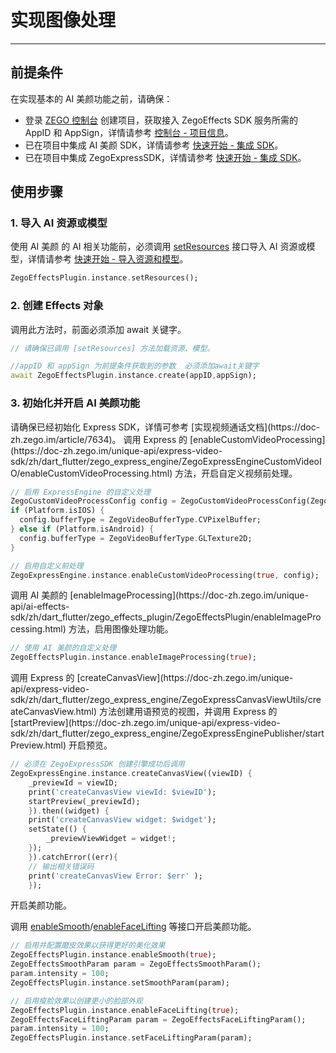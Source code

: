 # 实现图像处理

---

## 前提条件

在实现基本的 AI 美颜功能之前，请确保：

- 登录 [ZEGO 控制台](https://console.zego.im) 创建项目，获取接入 ZegoEffects SDK 服务所需的 AppID 和 AppSign，详情请参考 [控制台 - 项目信息](#12107)。
- 已在项目中集成 AI 美颜 SDK，详情请参考 [快速开始 - 集成 SDK](./import-the-sdk.mdx)。
- 已在项目中集成 ZegoExpressSDK，详情请参考 [快速开始 - 集成 SDK](https://doc-zh.zego.im/article/1241)。

## 使用步骤

### 1. 导入 AI 资源或模型

使用 AI 美颜 的 AI 相关功能前，必须调用 [setResources](https://doc-zh.zego.im/unique-api/ai-effects-sdk/zh/dart_flutter/zego_effects_plugin/ZegoEffectsPlugin/setResources.html) 接口导入 AI 资源或模型，详情请参考 [快速开始 - 导入资源和模型](./import-resources-and-models.mdx)。

```dart
ZegoEffectsPlugin.instance.setResources();
```

### 2. 创建 Effects 对象    
    
<Warning title="注意">
调用此方法时，前面必须添加 await 关键字。
</Warning>

```dart
// 请确保已调用 [setResources] 方法加载资源、模型。

//appID 和 appSign 为前提条件获取到的参数  必须添加await关键字
await ZegoEffectsPlugin.instance.create(appID,appSign);
```

### 3. 初始化并开启 AI 美颜功能

<Warning title="注意">
请确保已经初始化 Express SDK，详情可参考 [实现视频通话文档](https://doc-zh.zego.im/article/7634)。
</Warning>

<Steps>
<Step title="开启自定义视频前处理">
调用 Express 的 [enableCustomVideoProcessing](https://doc-zh.zego.im/unique-api/express-video-sdk/zh/dart_flutter/zego_express_engine/ZegoExpressEngineCustomVideoIO/enableCustomVideoProcessing.html) 方法，开启自定义视频前处理。

```dart
// 启用 ExpressEngine 的自定义处理
ZegoCustomVideoProcessConfig config = ZegoCustomVideoProcessConfig(ZegoVideoBufferType.GLTexture2D);
if (Platform.isIOS) {
  config.bufferType = ZegoVideoBufferType.CVPixelBuffer;
} else if (Platform.isAndroid) {
  config.bufferType = ZegoVideoBufferType.GLTexture2D;
}

// 启用自定义前处理
ZegoExpressEngine.instance.enableCustomVideoProcessing(true, config);
```
</Step>
<Step title="启用图像处理功能">
调用 AI 美颜的 [enableImageProcessing](https://doc-zh.zego.im/unique-api/ai-effects-sdk/zh/dart_flutter/zego_effects_plugin/ZegoEffectsPlugin/enableImageProcessing.html) 方法，启用图像处理功能。

```dart
// 使用 AI 美颜的自定义处理
ZegoEffectsPlugin.instance.enableImageProcessing(true);
```
</Step>
<Step title="开启预览">
调用 Express 的 [createCanvasView](https://doc-zh.zego.im/unique-api/express-video-sdk/zh/dart_flutter/zego_express_engine/ZegoExpressCanvasViewUtils/createCanvasView.html) 方法创建用语预览的视图，并调用 Express 的 [startPreview](https://doc-zh.zego.im/unique-api/express-video-sdk/zh/dart_flutter/zego_express_engine/ZegoExpressEnginePublisher/startPreview.html) 开启预览。

```dart
// 必须在 ZegoExpressSDK 创建引擎成功后调用
ZegoExpressEngine.instance.createCanvasView((viewID) {
    _previewId = viewID;
    print('createCanvasView viewId: $viewID');
    startPreview(_previewId);
    }).then((widget) {
    print('createCanvasView widget: $widget');
    setState(() {
        _previewViewWidget = widget!;
    });
    }).catchError((err){
    // 输出相关错误码
    print('createCanvasView Error: $err' );
    });
```
</Step>
<Step title="开启美颜功能">
开启美颜功能。

调用 [enableSmooth](https://doc-zh.zego.im/unique-api/ai-effects-sdk/zh/dart_flutter/zego_effects_plugin/ZegoEffectsPlugin/enableSmooth.html)/[enableFaceLifting](https://doc-zh.zego.im/unique-api/ai-effects-sdk/zh/dart_flutter/zego_effects_plugin/ZegoEffectsPlugin/enableFaceLifting.html) 等接口开启美颜功能。

```dart
// 启用并配置磨皮效果以获得更好的美化效果
ZegoEffectsPlugin.instance.enableSmooth(true);
ZegoEffectsSmoothParam param = ZegoEffectsSmoothParam();
param.intensity = 100;
ZegoEffectsPlugin.instance.setSmoothParam(param);

// 启用瘦脸效果以创建更小的脸部外观
ZegoEffectsPlugin.instance.enableFaceLifting(true);
ZegoEffectsFaceLiftingParam param = ZegoEffectsFaceLiftingParam();
param.intensity = 100;
ZegoEffectsPlugin.instance.setFaceLiftingParam(param);
```
</Step>
</Steps>